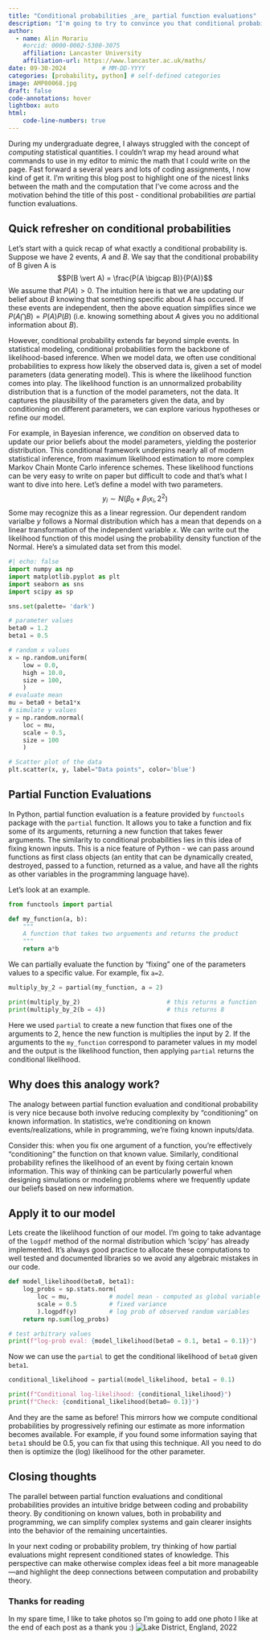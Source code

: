 ```yaml
---
title: "Conditional probabilities _are_ partial function evaluations"
description: "I'm going to try to convince you that conditional probabilities are easy."
author:
  - name: Alin Morariu
    #orcid: 0000-0002-5300-3075
    affiliation: Lancaster University
    affiliation-url: https://www.lancaster.ac.uk/maths/
date: 09-30-2024          # MM-DD-YYYY
categories: [probability, python] # self-defined categories
image: AMP00068.jpg
draft: false
code-annotations: hover
lightbox: auto
html:
    code-line-numbers: true
---
```


During my undergraduate degree, I always struggled with the concept of _computing_ statistical quantities. I couldn't wrap my head around what commands to use in my editor to mimic the math that I could write on the page. Fast forward a several years and lots of coding assignments, I now kind of get it. I'm writing this blog post to highlight one of the nicest links between the math and the computation that I've come across and the motivation behind the title of this post - conditional probabilities _are_ partial function evaluations. 

## Quick refresher on conditional probabilities 
Let's start with a quick recap of what exactly a conditional probability is. Suppose we have 2 events, $A$ and $B$. We say that the conditional probability of B given A is 
$$P(B \vert A) = \frac{P(A \bigcap B)}{P(A)}$$
We assume that $P(A)>0$. The intuition here is that we are updating our belief about $B$ knowing that something specific about $A$ has occured. If these events are independent, then the above equation simplifies since we $P(A \bigcap B) = P(A) P(B)$ (i.e. knowing something about $A$ gives you no additional information about $B$). 

However, conditional probability extends far beyond simple events. In statistical modeling, conditional probabilities form the backbone of likelihood-based inference. When we model data, we often use conditional probabilities to express how likely the observed data is, given a set of model parameters (data generating model). This is where the likelihood function comes into play. The likelihood function is an unnormalized probability distribution that is a function of the model parameters, not the data. It captures the plausibility of the parameters given the data, and by conditioning on different parameters, we can explore various hypotheses or refine our model.

For example, in Bayesian inference, we _condition_ on observed data to update our prior beliefs about the model parameters, yielding the posterior distribution. This conditional framework underpins nearly all of modern statistical inference, from maximum likelihood estimation to more complex Markov Chain Monte Carlo inference schemes. These likelihood functions can be very easy to write on paper but difficult to code and that's what I want to dive into here. Let's define a model with two parameters. 
$$y_i \sim N(\beta_0 + \beta_1 x_i, 2^2)$$ 
Some may recognize this as a linear regression. Our dependent random varialbe $y$ follows a Normal distribution which has a mean that depends on a linear transformation of the independent variable $x$. We can write out the likelihood function of this model using the probability density function of the Normal. 
\begin{align}
L(\beta_0, \beta_1 ; x) &= \prod_{i = 1}^n P(y_i) \\ 
&= \prod_{i = 1}^n \frac{1}{\sqrt{2 \pi \cdot0.52^2}} e^{-\frac{(y_i - (\beta_0 + \beta_1 x_i))^2}{2 \cdot 0.5^2}}
\end{align}
Here's a simulated data set from this model. 
```python
#| echo: false
import numpy as np 
import matplotlib.pyplot as plt
import seaborn as sns 
import scipy as sp

sns.set(palette= 'dark')
```

```python
# parameter values 
beta0 = 1.2
beta1 = 0.5

# random x values
x = np.random.uniform(
    low = 0.0, 
    high = 10.0,
    size = 100,
    )
# evaluate mean
mu = beta0 + beta1*x
# simulate y values 
y = np.random.normal(
    loc = mu,
    scale = 0.5, 
    size = 100
    )
```

```python
# Scatter plot of the data
plt.scatter(x, y, label="Data points", color='blue')
```

## Partial Function Evaluations
In Python, partial function evaluation is a feature provided by `functools` package with the `partial` function. It allows you to take a function and fix some of its arguments, returning a new function that takes fewer arguments. The similarity to conditional probabilities lies in this idea of fixing known inputs. This is a nice feature of Python - we can pass around functions as first class objects (an entity that can be dynamically created, destroyed, passed to a function, returned as a value, and have all the rights as other variables in the programming language have). 

Let's look at an example. 
```python
from functools import partial 
```

```python
def my_function(a, b):
    """
    A function that takes two arguements and returns the product
    """
    return a*b
```
We can partially evaluate the function by "fixing" one of the parameters values to a specific value. For example, fix `a=2`. 
```python
multiply_by_2 = partial(my_function, a = 2)

print(multiply_by_2)                        # this returns a function
print(multiply_by_2(b = 4))                 # this returns 8
```
Here we used `partial` to create a new function that fixes one of the arguments to 2, hence the new function is multiplies the input by 2. If the arguments to the `my_function` correspond to parameter values in my model and the output is the likelihood function, then applying `partial` returns the conditional likelihood. 

## Why does this analogy work?
The analogy between partial function evaluation and conditional probability is very nice because both involve reducing complexity by "conditioning" on known information. In statistics, we're conditioning on known events/realizations, while in programming, we're fixing known inputs/data.

Consider this: when you fix one argument of a function, you’re effectively “conditioning” the function on that known value. Similarly, conditional probability refines the likelihood of an event by fixing certain known information. This way of thinking can be particularly powerful when designing simulations or modeling problems where we frequently update our beliefs based on new information.

## Apply it to our model
Lets create the likelihood function of our model. I'm going to take advantage of the `logpdf` \footnote{I'm going to use the log-probability instead of the probability since it is more numerically stable} method of the normal distribution which 'scipy' has already implemented. It's always good practice to allocate these computations to well tested and documented libraries so we avoid any algebraic mistakes in our code. 
```python
def model_likelihood(beta0, beta1):
    log_probs = sp.stats.norm(
        loc = mu,           # model mean - computed as global variable earlier
        scale = 0.5         # fixed variance
        ).logpdf(y)         # log prob of observed random variables 
    return np.sum(log_probs)

# test arbitrary values
print(f"log-prob eval: {model_likelihood(beta0 = 0.1, beta1 = 0.1)}")
```
Now we can use the `partial` to get the conditional likelihood of `beta0` given `beta1`. 
```python
conditional_likelihood = partial(model_likelihood, beta1 = 0.1)

print(f"Conditional log-likelihood: {conditional_likelihood}")
print(f"Check: {conditional_likelihood(beta0= 0.1)}")
```
And they are the same as before! This mirrors how we compute conditional probabilities by progressively refining our estimate as more information becomes available. For example, if you found some information saying that `beta1` should be 0.5, you can fix that using this technique. All you need to do then is optimize the (log) likelihood for the other parameter. 

## Closing thoughts
The parallel between partial function evaluations and conditional probabilities provides an intuitive bridge between coding and probability theory. By conditioning on known values, both in probability and programming, we can simplify complex systems and gain clearer insights into the behavior of the remaining uncertainties.

In your next coding or probability problem, try thinking of how partial evaluations might represent conditioned states of knowledge. This perspective can make otherwise complex ideas feel a bit more manageable—and highlight the deep connections between computation and probability theory.

### Thanks for reading
In my spare time, I like to take photos so I'm going to add one photo I like at the end of each post as a thank you :) 
![Lake District, England, 2022](AMP00068.jpg){.lightbox}